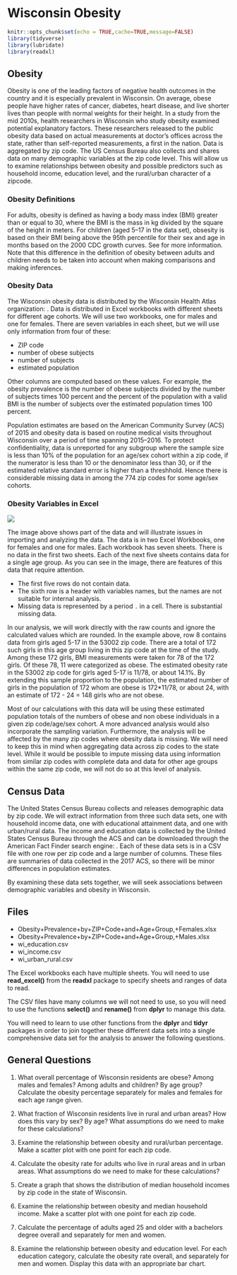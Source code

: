 # Wisconsin Obesity

```r
knitr::opts_chunk$set(echo = TRUE,cache=TRUE,message=FALSE)
library(tidyverse)
library(lubridate)
library(readxl)
```

## Obesity

Obesity is one of the leading factors of negative health outcomes in the country and it is especially prevalent in Wisconsin.
On average, obese people have higher rates of cancer, diabetes, heart disease,
and live shorter lives than people with normal weights for their height.
In a study from the mid 2010s,
health researchers in Wisconsin who study obesity examined potential explanatory factors.
These researchers released to the public obesity data based on actual measurements at doctor's offices across the state, rather than self-reported measurements,
a first in the nation.
Data is aggregated by zip code.
The US Census Bureau also collects and shares data on many demographic variables at the zip code level.
This will allow us to examine relationships between obesity and possible predictors such as household income, education level, and the rural/urban character of a zipcode.

### Obesity Definitions

For adults, obesity is defined as having a body mass index (BMI) greater than or equal to 30,
where the BMI is the mass in kg divided by the square of the height in meters.
For children (aged 5--17 in the data set),
obsesity is based on their BMI being above the 95th percentile for their sex and age in months based on the 2000 CDC growth curves.
See \url{https://www.cdc.gov/obesity/} for more information.
Note that this difference in the definition of obesity between adults and children needs to be taken into account when making comparisons and making inferences.

### Obesity Data

The Wisconsin obesity data is distributed by the Wisconsin Health Atlas organization:  \url{https://www.wihealthatlas.org/obesity/download/}.
Data is distributed in Excel workbooks with different sheets for different age cohorts.
We will use two workbooks, one for males and one for females.
There are seven variables in each sheet,
but we will use only information from four of these:

- ZIP code
- number of obese subjects
- number of subjects
- estimated population

Other columns are computed based on these values.
For example, the obesity prevalence is the number of obese subjects divided by the number of subjects times 100 percent and the percent of the population with a valid BMI is the number of subjects over the estimated population times 100 percent.

Population estimates are based on the American Community Survey (ACS) of 2015
and obesity data is based on routine medical visits throughout Wisconsin
over a period of time spanning 2015--2016.
To protect confidentiality,
data is unreported for any subgroup where the sample size is less than 10% of the population for an age/sex cohort within a zip code,
if the numerator is less than 10 or the denominator less than 30,
or if the estimated relative standard error is higher than a threshhold.
Hence there is considerable missing data in among the 774 zip codes for some age/sex cohorts.

### Obesity Variables in Excel

![](obesity.png)

The image above shows part of the data and will illustrate issues in importing and analyzing the data.
The data is in two Excel Workbooks, one for females and one for males.
Each workbook has seven sheets.
There is no data in the first two sheets.
Each of the next five sheets contains data for a single age group.
As you can see in the image,
there are features of this data that require attention.

- The first five rows do not contain data.
- The sixth row is a header with variables names, but the names are not suitable for internal analysis.
- Missing data is represented by a period `.` in a cell. There is substantial missing data.

In our analysis, we will work directly with the raw counts and ignore the calculated values which are rounded.
In the example above, row 8 contains data from girls aged 5-17 in the 53002 zip code.
There are a total of 172 such girls in this age group living in this zip code at the time of the study.
Among these 172 girls, BMI measurements were taken for 78 of the 172 girls.
Of these 78, 11 were categorized as obese.
The estimated obesity rate in the 53002 zip code for girls aged 5-17 is 11/78, or about 14.1%.
By extending this sample proportion to the population,
the estimated number of girls in the population of 172 whom are obese is 172*11/78, or about 24, with an estimate of 172 - 24 = 148 girls who are not obese.

Most of our calculations with this data will be using these estimated population totals of the numbers of obese and non obese individuals in a given zip code/age/sex cohort.
A more advanced analysis would also incorporate the sampling variation.
Furthermore, the analysis will be affected by the many zip codes where obesity data is missing.
We will need to keep this in mind when aggregating data across zip codes to the state level.
While it would be possible to impute missing data using information from similar zip codes with complete data and data for other age groups within the same zip code, we will not do so at this level of analysis.

## Census Data

The United States Census Bureau collects and releases demographic data by zip code.
We will extract information from three such data sets,
one with household income data,
one with educational attainment data,
and one with urban/rural data.
The income and education data is collected by the United States Census Bureau through the ACS and can be downloaded through the American Fact Finder search engine: \url{https://factfinder.census.gov/}.
Each of these data sets is in a CSV file with one row per zip code
and a large number of columns.
These files are summaries of data collected in the 2017 ACS,
so there will be minor differences in population estimates.

By examining these data sets together,
we will seek associations between demographic variables and obesity
in Wisconsin.

## Files

- Obesity+Prevalence+by+ZIP+Code+and+Age+Group,+Females.xlsx
- Obesity+Prevalence+by+ZIP+Code+and+Age+Group,+Males.xlsx
- wi_education.csv
- wi_income.csv
- wi_urban_rural.csv

The Excel workbooks each have multiple sheets.
You will need to use **read_excel()** from the **readxl** package
to specify sheets and ranges of data to read.

The CSV files have many columns we will not need to use, so you will need to use the functions **select()** and **rename()** from **dplyr** to manage this data.

You will need to learn to use other functions from the **dplyr** and **tidyr** packages in order to join together these different data sets into a single comprehensive data set for the analysis to answer the following questions.

## General Questions

1. What overall percentage of Wisconsin residents are obese?
Among males and females?
Among adults and children?
By age group?
Calculate the obesity percentage separately for males and females for each age range given.

2. What fraction of Wisconsin residents live in rural and urban areas?
How does this vary by sex?
By age?
What assumptions do we need to make for these calculations?

3. Examine the relationship between obesity and rural/urban percentage.
Make a scatter plot with one point for each zip code.

4. Calculate the obesity rate for adults who live in rural areas and in urban areas. What assumptions do we need to make for these calculations?

5. Create a graph that shows the distribution of median household incomes by zip code in the state of Wisconsin.

6. Examine the relationship between obesity and median household income.
Make a scatter plot with one point for each zip code.

7. Calculate the percentage of adults aged 25 and older with a bachelors degree overall and separately for men and women.

8. Examine the relationship between obesity and education level.
For each education category,
calculate the obesity rate overall, and separately for men and women.
Display this data with an appropriate bar chart.

